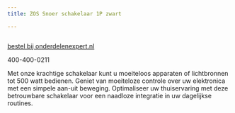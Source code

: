 ```yaml
---
title: ZOS Snoer schakelaar 1P zwart

---
```



<Image src={imageProduct} width={imageProduct.width} alt="" />

[bestel bij onderdelenexpert.nl](https://www.onderdelenexpert.nl/zos-snoer-schakelaar-1p-zwart-51221)

400-400-0211

Met onze krachtige schakelaar kunt u moeiteloos apparaten of lichtbronnen tot 500 watt bedienen. Geniet van moeiteloze controle over uw elektronica met een simpele aan-uit beweging. Optimaliseer uw thuiservaring met deze betrouwbare schakelaar voor een naadloze integratie in uw dagelijkse routines.

